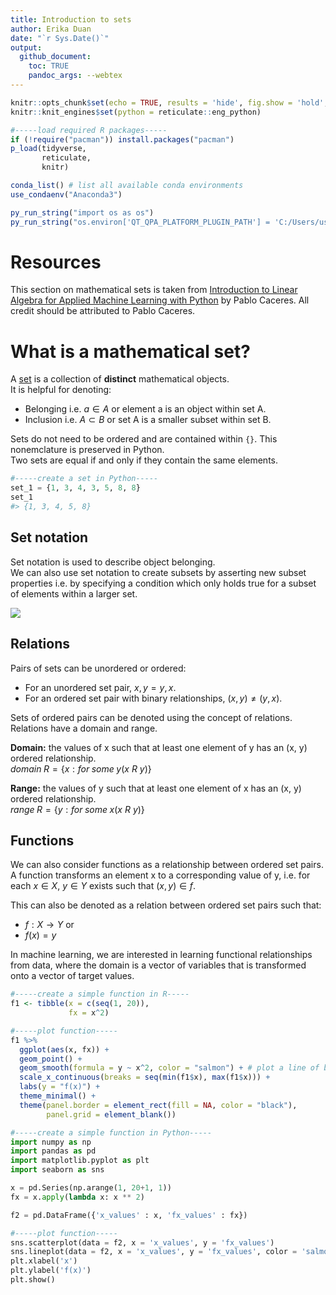 ```yaml
---
title: Introduction to sets  
author: Erika Duan  
date: "`r Sys.Date()`"  
output: 
  github_document:
    toc: TRUE
    pandoc_args: --webtex 
---
```


```r
knitr::opts_chunk$set(echo = TRUE, results = 'hide', fig.show = 'hold', fig.align = 'center')
knitr::knit_engines$set(python = reticulate::eng_python)
```

```r
#-----load required R packages-----
if (!require("pacman")) install.packages("pacman") 
p_load(tidyverse,
       reticulate,
       knitr) 

conda_list() # list all available conda environments
use_condaenv("Anaconda3")

py_run_string("import os as os")
py_run_string("os.environ['QT_QPA_PLATFORM_PLUGIN_PATH'] = 'C:/Users/user/Anaconda3/Library/plugins/platforms'")
```


# Resources   

This section on mathematical sets is taken from [Introduction to Linear Algebra for Applied Machine Learning with Python](https://pabloinsente.github.io/intro-linear-algebra#sets) by Pablo Caceres. All credit should be attributed to Pablo Caceres.   


# What is a mathematical set?  

A [set](https://en.wikipedia.org/wiki/Set_(mathematics)) is a collection of **distinct** mathematical objects.     
It is helpful for denoting:

+ Belonging i.e. $a \in A$ or element a is an object within set A.     
+ Inclusion i.e. $A \subset B$ or set A is a smaller subset within set B.           

Sets do not need to be ordered and are contained within `{}`. This nonemclature is preserved in Python.     
Two sets are equal if and only if they contain the same elements.  

```python
#-----create a set in Python-----   
set_1 = {1, 3, 4, 3, 5, 8, 8}
set_1
#> {1, 3, 4, 5, 8}  
```


## Set notation    

Set notation is used to describe object belonging.    
We can also use set notation to create subsets by asserting new subset properties i.e. by specifying a condition which only holds true for a subset of elements within a larger set.  

![](https://github.com/erikaduan/Introductory-maths-in-R-and-Python/blob/master/02_figures/01_sets-notation.jpg)


## Relations  

Pairs of sets can be unordered or ordered:  

+ For an unordered set pair, $x, y = y, x$.     
+ For an ordered set pair with binary relationships, $(x, y) \neq (y,x)$.      

Sets of ordered pairs can be denoted using the concept of relations. Relations have a domain and range.  

**Domain:** the values of x such that at least one element of y has an (x, y) ordered relationship.      
$domain\;R = \{x: for\;some\;y(x\:R\:y)\}$     

**Range:** the values of y such that at least one element of x has an (x, y) ordered relationship.    
$range\;R = \{y: for\;some\;x(x\:R\:y)\}$   

   
## Functions   

We can also consider functions as a relationship between ordered set pairs.  
A function transforms an element x to a corresponding value of y, i.e. for each $x\in X$, $y\in Y$ exists such that $(x,y)\in f$.    

This can also be denoted as a relation between ordered set pairs such that:   

+ $f:X\to Y$ or
+ $f(x) = y$  

In machine learning, we are interested in learning functional relationships from data, where the domain is a vector of variables that is transformed onto a vector of target values.     
 
```r
#-----create a simple function in R-----  
f1 <- tibble(x = c(seq(1, 20)),
             fx = x^2)  

#-----plot function-----
f1 %>%
  ggplot(aes(x, fx)) +
  geom_point() +
  geom_smooth(formula = y ~ x^2, color = "salmon") + # plot a line of best fit according to a formula  
  scale_x_continuous(breaks = seq(min(f1$x), max(f1$x))) +
  labs(y = "f(x)") + 
  theme_minimal() +
  theme(panel.border = element_rect(fill = NA, color = "black"),
        panel.grid = element_blank())
```

```python
#-----create a simple function in Python-----  
import numpy as np  
import pandas as pd  
import matplotlib.pyplot as plt  
import seaborn as sns  

x = pd.Series(np.arange(1, 20+1, 1))  
fx = x.apply(lambda x: x ** 2)

f2 = pd.DataFrame({'x_values' : x, 'fx_values' : fx})

#-----plot function-----
sns.scatterplot(data = f2, x = 'x_values', y = 'fx_values')
sns.lineplot(data = f2, x = 'x_values', y = 'fx_values', color = 'salmon')
plt.xlabel('x')
plt.ylabel('f(x)')
plt.show()  
```

